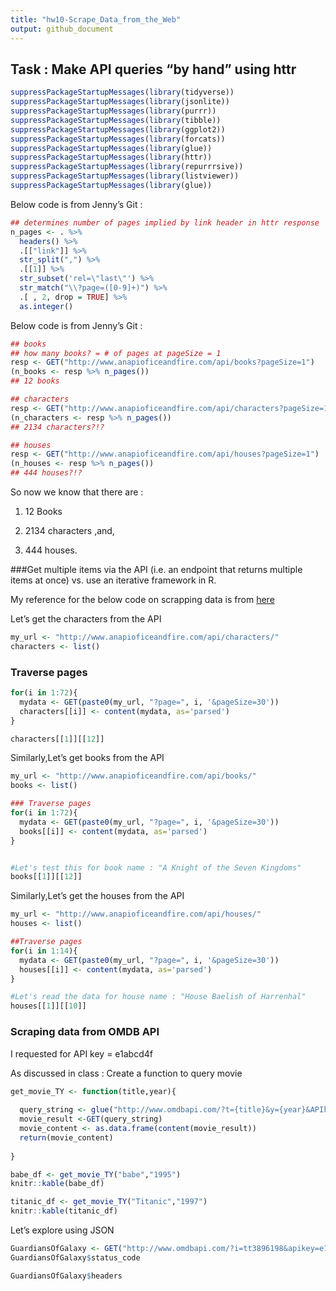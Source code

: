 ```yaml
---
title: "hw10-Scrape_Data_from_the_Web"
output: github_document
---
```


## Task : Make API queries “by hand” using httr

```r
suppressPackageStartupMessages(library(tidyverse))
suppressPackageStartupMessages(library(jsonlite))
suppressPackageStartupMessages(library(purrr))
suppressPackageStartupMessages(library(tibble))
suppressPackageStartupMessages(library(ggplot2))
suppressPackageStartupMessages(library(forcats))
suppressPackageStartupMessages(library(glue))
suppressPackageStartupMessages(library(httr))
suppressPackageStartupMessages(library(repurrrsive))
suppressPackageStartupMessages(library(listviewer))
suppressPackageStartupMessages(library(glue))
```


Below code is from Jenny's Git :
```r
## determines number of pages implied by link header in httr response
n_pages <- . %>%
  headers() %>%
  .[["link"]] %>%
  str_split(",") %>%
  .[[1]] %>%
  str_subset('rel=\"last\"') %>%
  str_match("\\?page=([0-9]+)") %>%
  .[ , 2, drop = TRUE] %>%
  as.integer()
```

Below code is from Jenny's Git :
```r
## books
## how many books? = # of pages at pageSize = 1
resp <- GET("http://www.anapioficeandfire.com/api/books?pageSize=1")
(n_books <- resp %>% n_pages())
## 12 books

## characters
resp <- GET("http://www.anapioficeandfire.com/api/characters?pageSize=1")
(n_characters <- resp %>% n_pages())
## 2134 characters?!?

## houses
resp <- GET("http://www.anapioficeandfire.com/api/houses?pageSize=1")
(n_houses <- resp %>% n_pages())
## 444 houses?!?
```

So now we know that there are :

1) 12 Books

2) 2134 characters ,and,

3) 444 houses.

###Get multiple items via the API (i.e. an endpoint that returns multiple items at once) vs. use an iterative framework in R.

My reference for the below code on scrapping data is from [here](https://cran.r-project.org/web/packages/jsonlite/vignettes/json-paging.html)

Let's get the characters from the API
```r
my_url <- "http://www.anapioficeandfire.com/api/characters/"
characters <- list()

```
### Traverse pages
```r
for(i in 1:72){
  mydata <- GET(paste0(my_url, "?page=", i, '&pageSize=30'))
  characters[[i]] <- content(mydata, as='parsed')
}

characters[[1]][[12]]
```


Similarly,Let's get books from the API

```r
my_url <- "http://www.anapioficeandfire.com/api/books/"
books <- list()

### Traverse pages
for(i in 1:72){
  mydata <- GET(paste0(my_url, "?page=", i, '&pageSize=30'))
  books[[i]] <- content(mydata, as='parsed')
}


#Let's test this for book name : "A Knight of the Seven Kingdoms"
books[[1]][[12]]
```



Similarly,Let's get the houses from the API
```r
my_url <- "http://www.anapioficeandfire.com/api/houses/"
houses <- list()

##Traverse pages
for(i in 1:14){
  mydata <- GET(paste0(my_url, "?page=", i, '&pageSize=30'))
  houses[[i]] <- content(mydata, as='parsed')
}

#Let's read the data for house name : "House Baelish of Harrenhal"
houses[[1]][[10]]
```



### Scraping data from OMDB API

I requested for API key = e1abcd4f

As discussed in class : Create a function to query movie 
```r
get_movie_TY <- function(title,year){
  
  query_string <- glue("http://www.omdbapi.com/?t={title}&y={year}&APIkey=e1abcd4f")
  movie_result <-GET(query_string)
  movie_content <- as.data.frame(content(movie_result))
  return(movie_content)
  
}

```

```r
babe_df <- get_movie_TY("babe","1995")
knitr::kable(babe_df)
```


```r
titanic_df <- get_movie_TY("Titanic","1997")
knitr::kable(titanic_df)
```

Let's explore using JSON

```r
GuardiansOfGalaxy <- GET("http://www.omdbapi.com/?i=tt3896198&apikey=e1abcd4f")
GuardiansOfGalaxy$status_code
```



```r
GuardiansOfGalaxy$headers
```


